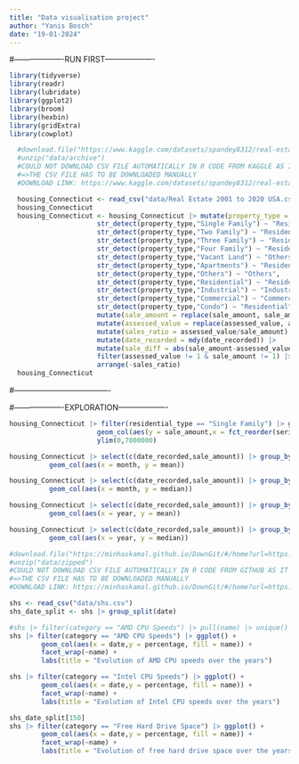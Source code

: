 ```yaml
---
title: "Data visualisation project"
author: "Yanis Bosch"
date: "19-01-2024"
---
```


#-------------------RUN FIRST-------------------

```r
library(tidyverse)
library(readr)
library(lubridate)
library(ggplot2)
library(broom)
library(hexbin)
library(gridExtra)
library(cowplot)
```

```r
  #download.file("https://www.kaggle.com/datasets/spandey8312/real-estate-2001-to-2020-state-of-connecticut-usa/download?datasetVersionNumber=1","data/archive")
  #unzip("data/archive")
  #COULD NOT DOWNLOAD CSV FILE AUTOMATICALLY IN R CODE FROM KAGGLE AS IT ALWAYS SEEMS TO DOWNLOAD A HTML TEXT FILE
  #=>THE CSV FILE HAS TO BE DOWNLOADED MANUALLY
  #DOWNLOAD LINK: https://www.kaggle.com/datasets/spandey8312/real-estate-2001-to-2020-state-of-connecticut-usa/download?datasetVersionNumber=1
```

```r
  housing_Connecticut <- read_csv("data/Real Estate 2001 to 2020 USA.csv",col_types = "cicccdd?cc??") |> rename_with(~ tolower(gsub(" ", "_", .x, fixed = TRUE)))
  housing_Connecticut
  housing_Connecticut <- housing_Connecticut |> mutate(property_type = case_when(
                      str_detect(property_type,"Single Family") ~ "Residential",
                      str_detect(property_type,"Two Family") ~ "Residential",
                      str_detect(property_type,"Three Family") ~ "Residential",
                      str_detect(property_type,"Four Family") ~ "Residential",
                      str_detect(property_type,"Vacant Land") ~ "Others",
                      str_detect(property_type,"Apartments") ~ "Residential",
                      str_detect(property_type,"Others") ~ "Others",
                      str_detect(property_type,"Residential") ~ "Residential",
                      str_detect(property_type,"Industrial") ~ "Industrial",
                      str_detect(property_type,"Commercial") ~ "Commercial",
                      str_detect(property_type,"Condo") ~ "Residential")) |>
                      mutate(sale_amount = replace(sale_amount, sale_amount <= 0, 1))|>
                      mutate(assessed_value = replace(assessed_value, assessed_value <= 0, 1))|>
                      mutate(sales_ratio = assessed_value/sale_amount) |>
                      mutate(date_recorded = mdy(date_recorded)) |>
                      mutate(sale_diff = abs(sale_amount-assessed_value)) |>
                      filter(assessed_value != 1 & sale_amount != 1) |>
                      arrange(-sales_ratio)
  housing_Connecticut
```

#-------------------------------------

#-------------------EXPLORATION-------------------

```r
housing_Connecticut |> filter(residential_type == "Single Family") |> ggplot() +
                      geom_col(aes(y = sale_amount,x = fct_reorder(serial_number,date_recorded))) +
                      ylim(0,7000000)
```

```r
housing_Connecticut |> select(c(date_recorded,sale_amount)) |> group_by(month = lubridate::floor_date(date_recorded, "month")) |> summarize(mean = mean(sale_amount)) |> ggplot() +
          geom_col(aes(x = month, y = mean))

housing_Connecticut |> select(c(date_recorded,sale_amount)) |> group_by(month = lubridate::floor_date(date_recorded, "month")) |> summarize(median = median(sale_amount)) |> ggplot() +
          geom_col(aes(x = month, y = median))
```
```r
housing_Connecticut |> select(c(date_recorded,sale_amount)) |> group_by(year = year(date_recorded)) |> summarize(mean = mean(sale_amount)) |> ggplot() +
          geom_col(aes(x = year, y = mean))

housing_Connecticut |> select(c(date_recorded,sale_amount)) |> group_by(year = year(date_recorded)) |> summarize(median = median(sale_amount)) |> ggplot() +
          geom_col(aes(x = year, y = median))
```


```r
#download.file("https://minhaskamal.github.io/DownGit/#/home?url=https://github.com/jdegene/steamHWsurvey","data/zipped")
#unzip("data/zipped")
#COULD NOT DOWNLOAD CSV FILE AUTOMATICALLY IN R CODE FROM GITHUB AS IT ALWAYS SEEMS TO DOWNLOAD A HTML TEXT FILE
#=>THE CSV FILE HAS TO BE DOWNLOADED MANUALLY
#DOWNLOAD LINK: https://minhaskamal.github.io/DownGit/#/home?url=https://github.com/jdegene/steamHWsurvey

shs <- read_csv("data/shs.csv")
shs_date_split <- shs |> group_split(date)
```

```r
#shs |> filter(category == "AMD CPU Speeds") |> pull(name) |> unique()
shs |> filter(category == "AMD CPU Speeds") |> ggplot() +
        geom_col(aes(x = date,y = percentage, fill = name)) +
        facet_wrap(~name) +
        labs(title = "Evolution of AMD CPU speeds over the years")
```

```r
shs |> filter(category == "Intel CPU Speeds") |> ggplot() +
        geom_col(aes(x = date,y = percentage, fill = name)) +
        facet_wrap(~name) +
        labs(title = "Evolution of Intel CPU speeds over the years")
```

```r
shs_date_split[150]
shs |> filter(category == "Free Hard Drive Space") |> ggplot() +
        geom_col(aes(x = date,y = percentage, fill = name)) +
        facet_wrap(~name) +
        labs(title = "Evolution of free hard drive space over the years")
```


